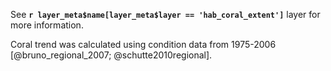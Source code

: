See **`r layer_meta$name[layer_meta$layer == 'hab_coral_extent']`** layer for more information.

Coral trend was calculated using condition data from 1975-2006 [@bruno_regional_2007; @schutte2010regional].